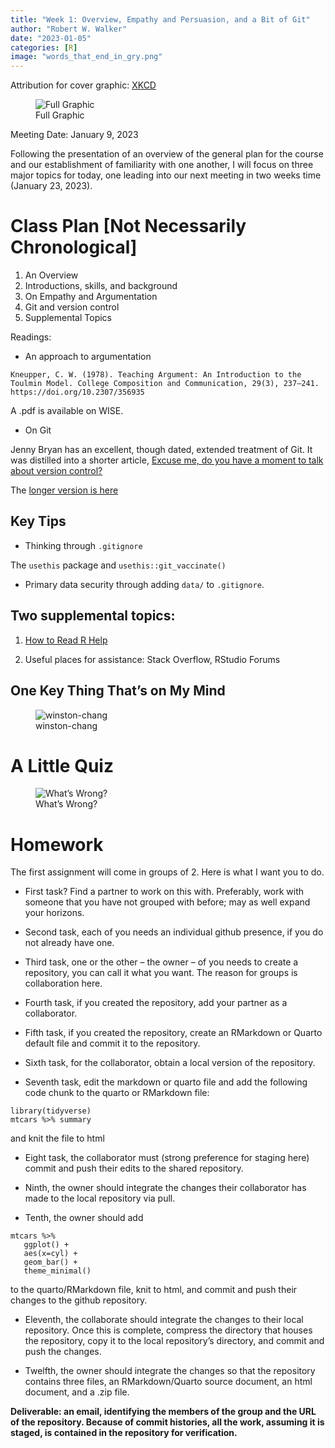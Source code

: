 ```yaml
---
title: "Week 1: Overview, Empathy and Persuasion, and a Bit of Git"
author: "Robert W. Walker"
date: "2023-01-05"
categories: [R]
image: "words_that_end_in_gry.png"
---
```


Attribution for cover graphic: [XKCD](https://xkcd.com/169/)

![Full Graphic](words_that_end_in_gry.png)

Meeting Date: January 9, 2023

Following the presentation of an overview of the general plan for the course and our establishment of familiarity with one another, I will focus on three major topics for today, one leading into our next meeting in two weeks time (January 23, 2023).

# Class Plan [Not Necessarily Chronological]

1. An Overview
2. Introductions, skills, and background
3. On Empathy and Argumentation
4. Git and version control
5. Supplemental Topics

Readings:

-   An approach to argumentation

`Kneupper, C. W. (1978). Teaching Argument: An Introduction to the Toulmin Model. College Composition and Communication, 29(3), 237–241. https://doi.org/10.2307/356935`

A .pdf is available on WISE.

-   On Git

Jenny Bryan has an excellent, though dated, extended treatment of Git. It was distilled into a shorter article, [Excuse me, do you have a moment to talk about version control?](https://peerj.com/preprints/3159v2/)

The [longer version is here](https://happygitwithr.com/index.html)

## Key Tips

- Thinking through `.gitignore`

The `usethis` package and `usethis::git_vaccinate()`

- Primary data security through adding `data/` to `.gitignore`.

## Two supplemental topics:

1. [How to Read R Help](https://rfortherestofus.com/2022/10/help-pages/)

2. Useful places for assistance: Stack Overflow, RStudio Forums

## One Key Thing That's on My Mind

![winston-chang](img/shinylive.png)

# A Little Quiz

![What's Wrong?](img/KCarr.jpeg)

# Homework

The first assignment will come in groups of 2.  Here is what I want you to do.  

- First task?  Find a partner to work on this with.  Preferably, work with someone that you have not grouped with before; may as well expand your horizons. 

- Second task, each of you needs an individual github presence, if you do not already have one.

- Third task, one or the other -- the owner -- of you needs to create a repository, you can call it what you want.  The reason for groups is collaboration here.

- Fourth task, if you created the repository, add your partner as a collaborator.

- Fifth task, if you created the repository, create an RMarkdown or Quarto default file and commit it to the repository. 

- Sixth task, for the collaborator, obtain a local version of the repository.

- Seventh task, edit the markdown or quarto file and add the following code chunk to the quarto or RMarkdown file:
```
library(tidyverse)
mtcars %>% summary
```
and knit the file to html

- Eight task, the collaborator must (strong preference for staging here) commit and push their edits to the shared repository.

- Ninth, the owner should integrate the changes their collaborator has made to the local repository via pull.

- Tenth, the owner should add 
```
mtcars %>% 
   ggplot() + 
   aes(x=cyl) + 
   geom_bar() + 
   theme_minimal()
```
to the quarto/RMarkdown file, knit to html, and commit and push their changes to the github repository.

- Eleventh, the collaborate should integrate the changes to their local repository.  Once this is complete, compress the directory that houses the repository, copy it to the local repository's directory, and commit and push the changes.

- Twelfth, the owner should integrate the changes so that the repository contains three files, an RMarkdown/Quarto source document, an html document, and a .zip file.

**Deliverable: an email, identifying the members of the group and the URL of the repository.  Because of commit histories, all the work, assuming it is staged, is contained in the repository for verification.**